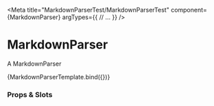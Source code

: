 
<Meta
	title="MarkdownParserTest/MarkdownParserTest"
	component={MarkdownParser}
	argTypes={{
		// ...
	}}
/>

# MarkdownParser

A MarkdownParser


<Canvas>
	<Story
		name="Overview"
		parameters={{
			docs: {
				source: {
					type: "dynamic",
					format: true,
				},
			},
	  }}
		args={{
			content: `# this is a test \ni love writing my notes in markdown with syntax highlighted code block integration so i made this wonderful component \n\n---\n\`\`\`tsx \nconst hello = 123\n\`\`\``,
			theme: 'dark'
		}}
  >
		{MarkdownParserTemplate.bind({})}
	</Story>
</Canvas>

### Props & Slots

<ArgsTable story="Overview" />